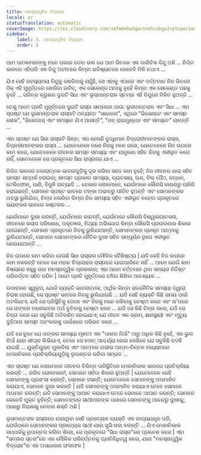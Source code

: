 ```yaml
---
title: ମନସ୍ତାତ୍ତ୍ଵିକ ବିଦ୍ରୋହ
locale: or
statusTranslation: automatic
coverImage: https://res.cloudinary.com/xmfm6mhw3gwctndtcubgx2rptnae/image/upload/v1740468922/small_cover_tratado_de_psicologia_revolucionaria_a4c0dca4e0.webp
sidebar:
    label: 3. ମନସ୍ତାତ୍ତ୍ଵିକ ବିଦ୍ରୋହ
    order: 3
---
```

ଆମ ପାଠକମାନଙ୍କୁ ମନେ ପକାଇ ଦେବା ଭଲ ଯେ ଆମ ଭିତରେ ଏକ ଗାଣିତିକ ବିନ୍ଦୁ ଅଛି ... ନିଶ୍ଚିତ ଭାବରେ ଏହିପରି ଏକ ବିନ୍ଦୁ ଅତୀତରେ କିମ୍ବା ଭବିଷ୍ୟତରେ କେବେବି ମିଳି ନଥାଏ ...

ଯିଏ ସେହି ରହସ୍ୟମୟ ବିନ୍ଦୁକୁ ଖୋଜିବାକୁ ଚାହୁଁଛି, ସେ ଏହାକୁ ଏଠାରେ ଏବଂ ବର୍ତ୍ତମାନ ନିଜ ଭିତରେ ଠିକ୍ ଏହି ମୁହୂର୍ତ୍ତରେ ଖୋଜିବା ଉଚିତ୍, ଏକ ସେକେଣ୍ଡ ଆଗକୁ ନୁହେଁ କିମ୍ବା ଏକ ସେକେଣ୍ଡ ପଛକୁ ନୁହେଁ ... ପବିତ୍ର କ୍ରୁଶର ଦୁଇଟି ସିଧା ଏବଂ ଭୂସମାନ୍ତରାଳ ସ୍ତମ୍ଭ ଏହି ବିନ୍ଦୁରେ ମିଳିତ ହୁଅନ୍ତି ...

ତେଣୁ ଆମେ ପ୍ରତି ମୁହୂର୍ତ୍ତରେ ଦୁଇଟି ରାସ୍ତା ସାମ୍ନାରେ ଥାଉ: ଭୂସମାନ୍ତରାଳ ଏବଂ ସିଧା ... ଏହା ସ୍ପଷ୍ଟ ଯେ ଭୂସମାନ୍ତରାଳ ରାସ୍ତାଟି ଅତ୍ୟନ୍ତ "ସାଧାରଣ", ଏଥିରେ "ଭିସେଣ୍ଟେ ଏବଂ ସମସ୍ତ ଲୋକ", "ଭିଲେଗାସ୍ ଏବଂ ସମସ୍ତେ ଯିଏ ଆସନ୍ତି", "ଡନ୍ ରାଇମୁଣ୍ଡୋ ଏବଂ ସମସ୍ତେ" ଚାଲନ୍ତି ...

ଏହା ସ୍ପଷ୍ଟ ଯେ ସିଧା ରାସ୍ତାଟି ଭିନ୍ନ; ଏହା ହେଉଛି ବୁଦ୍ଧିମାନ ବିଦ୍ରୋହୀମାନଙ୍କର ରାସ୍ତା, ବିପ୍ଳବୀମାନଙ୍କର ରାସ୍ତା ... ଯେତେବେଳେ ଜଣେ ନିଜକୁ ମନେ ରଖେ, ଯେତେବେଳେ ନିଜ ଉପରେ କାମ କରେ, ଯେତେବେଳେ ଜୀବନର ସମସ୍ତ ସମସ୍ୟା ଏବଂ ଯନ୍ତ୍ରଣା ସହିତ ନିଜକୁ ଏକୀଭୂତ କରେ ନାହିଁ, ସେତେବେଳେ ସେ ପ୍ରକୃତରେ ସିଧା ରାସ୍ତାରେ ଯାଏ ...

ନିଶ୍ଚିତ ଭାବରେ ନକାରାତ୍ମକ ଭାବନାଗୁଡ଼ିକୁ ଦୂର କରିବା ସହଜ କାମ ନୁହେଁ; ନିଜ ଜୀବନର ଧାରା ସହିତ ସମସ୍ତ ସମ୍ପର୍କ ହରାଇବା; ସମସ୍ତ ପ୍ରକାର ସମସ୍ୟା, ବ୍ୟବସାୟ, ଋଣ, ବିଲ୍ ପୈଠ, ବନ୍ଧକ, ଟେଲିଫୋନ୍, ପାଣି, ବିଜୁଳି ଇତ୍ୟାଦି ... ବେକାର ଲୋକମାନେ, ଯେଉଁମାନେ କୌଣସି କାରଣରୁ ଚାକିରି ହରାଇଛନ୍ତି, ସେମାନେ ସ୍ପଷ୍ଟ ଭାବରେ ଟଙ୍କା ଅଭାବରୁ ପୀଡିତ ହୁଅନ୍ତି ଏବଂ ସେମାନଙ୍କର ଅବସ୍ଥା ଭୁଲିଯିବା, ଚିନ୍ତା ନକରିବା କିମ୍ବା ନିଜ ସମସ୍ୟା ସହିତ ଏକୀଭୂତ ନହେବା ପ୍ରକୃତରେ ଭୟଙ୍କର ଭାବରେ କଷ୍ଟକର ...

ଯେଉଁମାନେ ଦୁଃଖ କରନ୍ତି, ଯେଉଁମାନେ କାନ୍ଦନ୍ତି, ଯେଉଁମାନେ କୌଣସି ବିଶ୍ୱାସଘାତକତା, ଜୀବନରେ ଖରାପ ପରିଶୋଧ, ଅକୃତଜ୍ଞତା, ମିଥ୍ୟା ଅଭିଯୋଗ କିମ୍ବା କୌଣସି ପ୍ରତାରଣାର ଶିକାର ହୋଇଛନ୍ତି, ସେମାନେ ପ୍ରକୃତରେ ନିଜକୁ ଭୁଲିଯାଆନ୍ତି, ସେମାନଙ୍କର ପ୍ରକୃତ ଆତ୍ମାକୁ ଭୁଲିଯାଆନ୍ତି, ସେମାନେ ସେମାନଙ୍କର ନୈତିକ ଦୁଃଖ ସହିତ ସମ୍ପୂର୍ଣ୍ଣ ରୂପେ ଏକୀଭୂତ ହୋଇଯାଆନ୍ତି ...

ନିଜ ଉପରେ କାମ କରିବା ହେଉଛି ସିଧା ରାସ୍ତାର ମୌଳିକ ବୈଶିଷ୍ଟ୍ୟ | ଯଦି କେହି ନିଜ ଉପରେ କାମ ନକରନ୍ତି ତେବେ ସେ ମହାନ ବିଦ୍ରୋହର ରାସ୍ତାରେ ଯାଇପାରିବେ ନାହିଁ ... ଆମେ ଯେଉଁ କାମ ବିଷୟରେ କହୁଛୁ ତାହା ମନସ୍ତାତ୍ତ୍ୱିକ ପ୍ରକାରର; ଏହା ଆମେ ବର୍ତ୍ତମାନ ଥିବା ସମୟର ନିର୍ଦ୍ଦିଷ୍ଟ ପରିବର୍ତ୍ତନ ସହିତ ଜଡିତ | ଆମେ ପ୍ରତି ମୁହୂର୍ତ୍ତରେ ବଞ୍ଚିବା ଶିଖିବା ଆବଶ୍ୟକ ...

ଉଦାହରଣ ସ୍ୱରୂପ, ଯେଉଁ ବ୍ୟକ୍ତି ଭାବନାତ୍ମକ, ଆର୍ଥିକ କିମ୍ବା ରାଜନୈତିକ ସମସ୍ୟା ଦ୍ୱାରା ନିରାଶ ହୋଇଛି, ସେ ସ୍ପଷ୍ଟ ଭାବରେ ନିଜକୁ ଭୁଲିଯାଇଛି ... ଯଦି ସେହି ବ୍ୟକ୍ତି କିଛି ସମୟ ପାଇଁ ଅଟକିଯାଏ, ଯଦି ସେ ପରିସ୍ଥିତିକୁ ଦେଖେ ଏବଂ ନିଜକୁ ମନେ ରଖିବାକୁ ଚେଷ୍ଟା କରେ ଏବଂ ତା’ପରେ ସେ ତାଙ୍କର ମନୋଭାବର ଅର୍ଥ ବୁଝିବାକୁ ଚେଷ୍ଟା କରେ ... ଯଦି ସେ କିଛି ଚିନ୍ତା କରେ, ଯଦି ସେ ଚିନ୍ତା କରେ ଯେ ସବୁକିଛି ଅତିବାହିତ ହୋଇଯାଏ; ଯେ ଜୀବନ ଏକ ଭ୍ରମ, କ୍ଷଣସ୍ଥାୟୀ ଏବଂ ମୃତ୍ୟୁ ଦୁନିଆର ସମସ୍ତ ଅହଂକାରକୁ ପାଉଁଶରେ ପରିଣତ କରେ ...

ଯଦି ସେ ବୁଝେ ଯେ ତାଙ୍କର ସମସ୍ୟା ମୂଳତଃ ଏକ "ପାଳର ନିଆଁ" ଠାରୁ ଅଧିକ କିଛି ନୁହେଁ, ଏକ ଭୁଲ ନିଆଁ ଯାହା ଶୀଘ୍ର ଲିଭିଯାଏ, ତେବେ ସେ ହଠାତ୍ ଆଶ୍ଚର୍ଯ୍ୟ ହୋଇ ଦେଖିବେ ଯେ ସବୁକିଛି ବଦଳି ଯାଇଛି ... ଯୁକ୍ତିଯୁକ୍ତ ମୁକାବିଲା ଏବଂ ଆତ୍ମାର ଗଭୀର ଆତ୍ମ-ଚିନ୍ତନ ମାଧ୍ୟମରେ ମେକାନିକାଲ ପ୍ରତିକ୍ରିୟାଗୁଡ଼ିକୁ ରୂପାନ୍ତର କରିବା ସମ୍ଭବ ...

ଏହା ସ୍ପଷ୍ଟ ଯେ ଲୋକମାନେ ଜୀବନର ବିଭିନ୍ନ ପରିସ୍ଥିତିରେ ମେକାନିକାଲ ଭାବରେ ପ୍ରତିକ୍ରିୟା କରନ୍ତି ... ଗରିବ ଲୋକମାନେ!, ସେମାନେ ସର୍ବଦା ଶିକାର ହୁଅନ୍ତି | ଯେତେବେଳେ କେହି ସେମାନଙ୍କୁ ପ୍ରଶଂସା କରନ୍ତି, ସେମାନେ ହସନ୍ତି; ଯେତେବେଳେ ସେମାନଙ୍କୁ ଅପମାନିତ କରାଯାଏ, ସେମାନେ ଦୁଃଖ କରନ୍ତି | ଯଦି ସେମାନଙ୍କୁ ଅପମାନିତ କରାଯାଏ ତେବେ ସେମାନେ ଅପମାନ କରନ୍ତି; ଯଦି ସେମାନଙ୍କୁ ଆଘାତ କରାଯାଏ ତେବେ ସେମାନେ ଆଘାତ କରନ୍ତି; ସେମାନେ କେବେବି ମୁକ୍ତ ନୁହଁନ୍ତି; ସେମାନଙ୍କର ସାଥୀମାନଙ୍କ ପାଖରେ ସେମାନଙ୍କୁ ଆନନ୍ଦରୁ ଦୁଃଖକୁ, ଆଶାରୁ ନିରାଶାକୁ ନେବାର ଶକ୍ତି ଅଛି |

ଭୂସମାନ୍ତରାଳ ରାସ୍ତାରେ ଯାଉଥିବା ସେହି ପ୍ରତ୍ୟେକ ବ୍ୟକ୍ତି ଏକ ବାଦ୍ୟଯନ୍ତ୍ର ପରି, ଯେଉଁଠାରେ ସେମାନଙ୍କର ପ୍ରତ୍ୟେକ ସାଥୀ ଯାହା ଖୁସି ତାହା ବଜାନ୍ତି ... ଯିଏ ମେକାନିକାଲ ସମ୍ପର୍କକୁ ରୂପାନ୍ତର କରିବା ଶିଖେ, ସେ ପ୍ରକୃତରେ "ସିଧା ରାସ୍ତା"ରେ ପ୍ରବେଶ କରେ | ଏହା "ସତ୍ତାର ସ୍ତର"ରେ ଏକ ମୌଳିକ ପରିବର୍ତ୍ତନକୁ ପ୍ରତିନିଧିତ୍ୱ କରେ, ଯାହା "ମନସ୍ତାତ୍ତ୍ୱିକ ବିଦ୍ରୋହ"ର ଏକ ଅସାଧାରଣ ଫଳାଫଳ |

